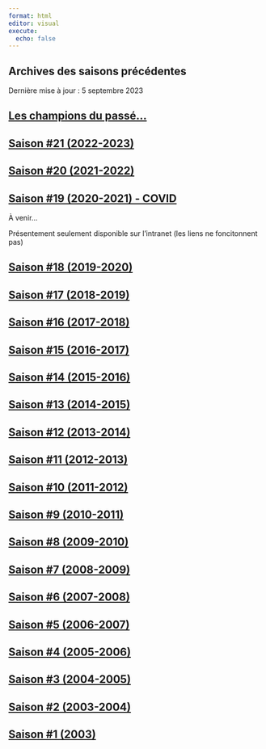 ```yaml
---
format: html
editor: visual
execute:
  echo: false
---
```


## Archives des saisons précédentes

Dernière mise à jour : 5 septembre 2023

## [Les champions du passé...](https://gehstatcan.github.io/Trophées.htm)

## [Saison #21 (2022-2023)](https://gehstatcan.github.io/Saison21/SaisonReg/Default.htm)

## [Saison #20 (2021-2022)](https://gehstatcan.github.io/Saison20/SaisonReg/Default.htm)

## [Saison #19 (2020-2021) - COVID](https://gehstatcan.github.io/Saison19/SaisonReg/Default.htm)

À venir...

Présentement seulement disponible sur l'intranet (les liens ne foncitonnent pas)

## [Saison #18 (2019-2020)](saison18/SaisonRégulière/Default.htm)

## [Saison #17 (2018-2019)](saison17/SaisonRégulière/Default.htm)

## [Saison #16 (2017-2018)](saison16/SaisonRégulière/Default.htm)

## [Saison #15 (2016-2017)](saison15/SaisonRégulière/Default.htm)

## [Saison #14 (2015-2016)](saison14/SaisonRégulière/Default.htm)

## [Saison #13 (2014-2015)](saison13/SaisonRégulière/Default.htm)

## [Saison #12 (2013-2014)](saison12/Default.htm)

## [Saison #11 (2012-2013)](saison11/Default.htm)

## [Saison #10 (2011-2012)](saison10/Default.htm)

## [Saison #9 (2010-2011)](saison9/SaisonRégulière/Default.htm)

## [Saison #8 (2009-2010)](saison8/SaisonRégulière/Default.htm)

## [Saison #7 (2008-2009)](saison7/SaisonRégulière/Default.htm)

## [Saison #6 (2007-2008)](saison6/SaisonRégulière/Default.htm)

## [Saison #5 (2006-2007)](saison5/Default.htm)

## [Saison #4 (2005-2006)](saison4/Default.htm)

## [Saison #3 (2004-2005)](saison3/Default.htm)

## [Saison #2 (2003-2004)](saison2/geh.htm)

## [Saison #1 (2003)](saison1/Saison%201.htm)
